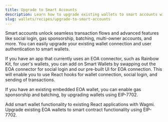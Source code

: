 ```yaml
---
title: Upgrade to Smart Accounts
description: Learn how to upgrade existing wallets to smart accounts with two different approaches.
slug: wallets/recipes/upgrade-to-smart-accounts
---
```


Smart accounts unlock seamless transaction flows and advanced features like social login, gas sponsorship, batching, multi-owner accounts, and more. You can easily upgrade your existing wallet connection and user authentication to smart wallets.

If you have an app that currently uses an EOA connector, such as Rainbow Kit, for user's wallets, you can add on Smart Wallets by swapping out the EOA connector for social login and our pre-built UI for EOA connection. This will enable you to use React hooks for wallet connection, social login, and sending of transactions. 

 If you have an existing embedded EOA wallet, you can enable gas sponsorship and batching, by upgrading wallets using EIP-7702. 

<CardGroup cols={2}>
  <Card
    title="Upgrade Existing Wagmi Frontend to Smart Wallets"
    href="/wallets/react/quickstart/existing-project"
    icon="bolt"
  >
    Add smart wallet functionality to existing React applications with Wagmi.
  </Card>
  <Card
    title="Upgrade EOAs to Smart Wallets using EIP-7702"
    href="/wallets/smart-contracts/modular-account-v2/using-7702"
    icon="arrow-up"
  >
    Upgrade existing EOA wallets to smart contract functionality using EIP-7702.
  </Card>
</CardGroup>
